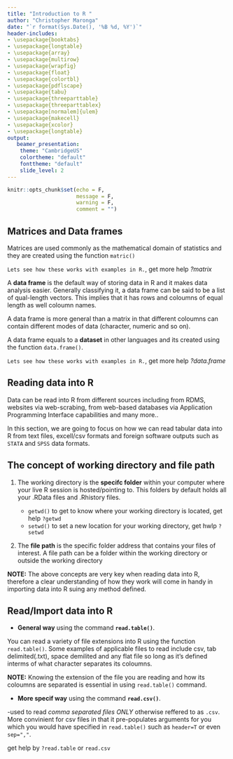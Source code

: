 ```yaml
---
title: "Introduction to R "
author: "Christopher Maronga"
date: "`r format(Sys.Date(), '%B %d, %Y')`"
header-includes:
- \usepackage{booktabs}
- \usepackage{longtable}
- \usepackage{array}
- \usepackage{multirow}
- \usepackage{wrapfig}
- \usepackage{float}
- \usepackage{colortbl}
- \usepackage{pdflscape}
- \usepackage{tabu}
- \usepackage{threeparttable}
- \usepackage{threeparttablex}
- \usepackage[normalem]{ulem}
- \usepackage{makecell}
- \usepackage{xcolor}
- \usepackage{longtable}
output:
   beamer_presentation:
    theme: "CambridgeUS"
    colortheme: "default"
    fonttheme: "default"
    slide_level: 2
---
```


```r
knitr::opts_chunk$set(echo = F,
                      message = F,
                      warning = F,
                      comment = "")
```

## Matrices and Data frames
Matrices are used commonly as the mathematical domain of statistics and they are created using the function `matric()`

`Lets see how these works with examples in R.`, get more help *?matrix*

A **data frame** is the default way of storing data in R and it makes data analysis easier. Generally classifying it, a data frame can be said to be a list of qual-length vectors. This implies that it has rows and coloumns of equal length as well coloumn names.

A data frame is more general than a matrix in that different coloumns can contain different modes of data (character, numeric and so on).

A data frame equals to a **dataset** in other languages and its created using the function `data.frame()`.

`Lets see how these works with examples in R.`, get more help *?data.frame*


## Reading data into R
Data can be read into R from different sources including from RDMS, websites via web-scrabing, from web-based databases via Application Programming Interface capabilities and many more..

In this section, we are going to focus on how we can read tabular data into R from text files, excell/csv formats and foreign software outputs such as `STATA` and `SPSS` data formats.


## The concept of working directory and file path

1. The working directory is the **specifc folder** within your computer where your live R session is hosted/pointing to. This folders by default holds all your .RData files and .Rhistory files.

     - `getwd()` to get to know where your working directory is located, get help `?getwd`
     - `setwd()` to set a new location for your working directory, get hwlp `?setwd`
     
2. The **file path** is the specific folder address that contains your files of interest. A file path can be a folder within the working directory or outside the working directory

**NOTE:** The above concepts are very key when reading data into R, therefore a clear understanding of how they work will come in handy in importing data into R suing any method defined.


## Read/Import data into R

- **General way** using the command **`read.table()`**.

You can read a variety of file extensions into R using the function `read.table()`.
Some examples of applicable files to read include csv, tab delimited(.txt), space demilited and any flat file so long as it's defined interms of what character separates its coloumns.

**NOTE:** Knowing the extension of the file you are reading and how its coloumns are separated is essential in using `read.table()` command.

- **More specif way** using the command **`read.csv()`**.

-used to read *comma separated files ONLY* otherwise reffered to as `.csv`. More convinient for csv files in that it pre-populates arguments for you which you would  have specified  in `read.table()` such as `header=T` or even `sep=","`.

get help by `?read.table` or `read.csv`




















